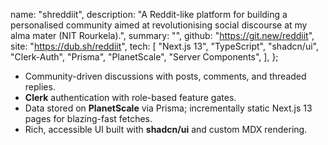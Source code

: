   name: "shreddiit",
  description:
    "A Reddit-like platform for building a personalised community aimed at revolutionising social discourse at my alma mater (NIT Rourkela).",
  summary: "",
  github: "https://git.new/reddiit",
  site: "https://dub.sh/reddiit",
  tech: [
    "Next.js 13",
    "TypeScript",
    "shadcn/ui",
    "Clerk-Auth",
    "Prisma",
    "PlanetScale",
    "Server Components",
  ],
};

- Community-driven discussions with posts, comments, and threaded replies.
- **Clerk** authentication with role-based feature gates.
- Data stored on **PlanetScale** via Prisma; incrementally static Next.js 13 pages for blazing-fast fetches.
- Rich, accessible UI built with **shadcn/ui** and custom MDX rendering.

